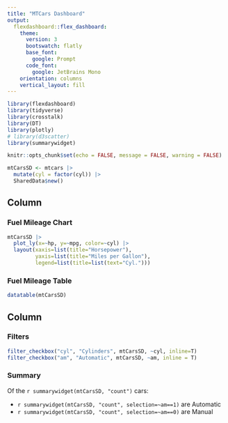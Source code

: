```yaml
---
title: "MTCars Dashboard"
output: 
  flexdashboard::flex_dashboard:
    theme:
      version: 3
      bootswatch: flatly
      base_font:
        google: Prompt
      code_font:
        google: JetBrains Mono
    orientation: columns
    vertical_layout: fill
---
```


```r
library(flexdashboard)
library(tidyverse)
library(crosstalk)
library(DT)
library(plotly)
# library(d3scatter)
library(summarywidget)

knitr::opts_chunk$set(echo = FALSE, message = FALSE, warning = FALSE)

mtCarsSD <- mtcars |> 
  mutate(cyl = factor(cyl)) |> 
  SharedData$new()

```

Column {data-width=650 .tabset}
-----------------------------------------------------------------------

### Fuel Mileage Chart

```r

mtCarsSD |> 
  plot_ly(x=~hp, y=~mpg, color=~cyl) |> 
  layout(xaxis=list(title="Horsepower"),
         yaxis=list(title="Miles per Gallon"),
         legend=list(title=list(text="Cyl.")))

```

### Fuel Mileage Table

```r

datatable(mtCarsSD)

```

Column {data-width=350}
-----------------------------------------------------------------------

### Filters

```r

filter_checkbox("cyl", "Cylinders", mtCarsSD, ~cyl, inline=T)
filter_checkbox("am", "Automatic", mtCarsSD, ~am, inline = T)
```

### Summary

Of the `r summarywidget(mtCarsSD, "count")` cars:

  - `r summarywidget(mtCarsSD, "count", selection=~am==1)` are Automatic
  - `r summarywidget(mtCarsSD, "count", selection=~am==0)` are Manual

